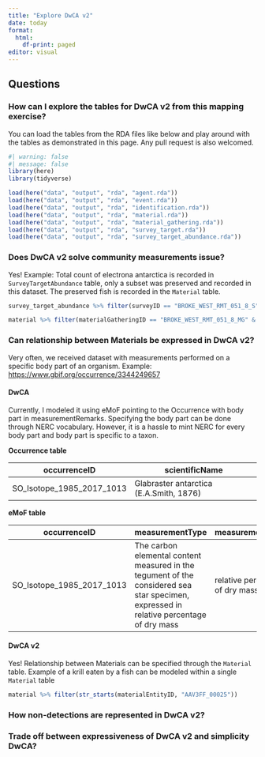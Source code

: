```yaml
---
title: "Explore DwCA v2"
date: today
format: 
  html: 
    df-print: paged
editor: visual
---
```


## Questions

### How can I explore the tables for DwCA v2 from this mapping exercise?

You can load the tables from the RDA files like below and play around with the tables as demonstrated in this page. Any pull request is also welcomed.

```r
#| warning: false
#| message: false
library(here)
library(tidyverse)

load(here("data", "output", "rda", "agent.rda"))
load(here("data", "output", "rda", "event.rda"))
load(here("data", "output", "rda", "identification.rda"))
load(here("data", "output", "rda", "material.rda"))
load(here("data", "output", "rda", "material_gathering.rda"))
load(here("data", "output", "rda", "survey_target.rda"))
load(here("data", "output", "rda", "survey_target_abundance.rda"))
```

### Does DwCA v2 solve community measurements issue?

Yes! Example: Total count of electrona antarctica is recorded in `SurveyTargetAbundance` table, only a subset was preserved and recorded in this dataset. The preserved fish is recorded in the `Material` table.

```r
survey_target_abundance %>% filter(surveyID == "BROKE_WEST_RMT_051_8_S" & observedTaxon == "Electrona antarctica")

material %>% filter(materialGatheringID == "BROKE_WEST_RMT_051_8_MG" & scientificName == "Electrona antarctica")
```

### Can relationship between Materials be expressed in DwCA v2?

Very often, we received dataset with measurements performed on a specific body part of an organism. Example: <https://www.gbif.org/occurrence/3344249657>

#### DwCA

Currently, I modeled it using eMoF pointing to the Occurrence with body part in measurementRemarks. Specifying the body part can be done through NERC vocabulary. However, it is a hassle to mint NERC for every body part and body part is specific to a taxon.

**Occurrence table**

| occurrenceID              | scientificName                          |
|---------------------------|-----------------------------------------|
| SO_Isotope_1985_2017_1013 | Glabraster antarctica (E.A.Smith, 1876) |

**eMoF table**

| occurrenceID | measurementType | measurementValue | measurementUnit |
|------------------|------------------|------------------|------------------|
| SO_Isotope_1985_2017_1013 | The carbon elemental content measured in the tegument of the considered sea star specimen, expressed in relative percentage of dry mass | relative percentage of dry mass | tegument |

#### DwCA v2

Yes! Relationship between Materials can be specified through the `Material` table. Example of a krill eaten by a fish can be modeled within a single `Material` table

```r
material %>% filter(str_starts(materialEntityID, "AAV3FF_00025"))
```

### How non-detections are represented in DwCA v2?

### Trade off between expressiveness of DwCA v2 and simplicity DwCA?
